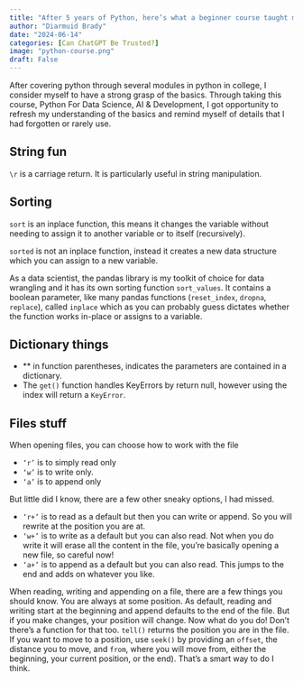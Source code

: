 ```yaml
---
title: "After 5 years of Python, here’s what a beginner course taught me."
author: "Diarmuid Brady"
date: "2024-06-14"
categories: [Can ChatGPT Be Trusted?]
image: "python-course.png"
draft: False
---
```



After covering python through several modules in python in college, I consider myself to have a strong grasp of the basics. Through taking this course, Python For Data Science, AI & Development, I got opportunity to refresh my understanding of the basics and remind myself of details that I had forgotten or rarely use.

## String fun

`\r` is a carriage return. It is particularly useful in string manipulation.

## Sorting 

`sort` is an inplace function, this means it changes the variable without needing to assign it to another variable or to itself (recursively).

`sorted` is not an inplace function, instead it creates a new data structure which you can assign to a new variable.

As a data scientist, the pandas library is my toolkit of choice for data wrangling and it has its own sorting function `sort_values`. It contains a boolean parameter, like many pandas functions (`reset_index`, `dropna`, `replace`), called `inplace` which as you can probably guess dictates whether the function works in-place or assigns to a variable.

## Dictionary things

- ** in function parentheses, indicates the parameters are contained in a dictionary.
- The `get()` function handles KeyErrors by return null, however using the index will return a `KeyError`.

## Files stuff

When opening files, you can choose how to work with the file

- `‘r’` is to simply read only
- `‘w’` is to write only.
- `‘a’` is to append only

But little did I know, there are a few other sneaky options, I had missed.

- `‘r+’` is to read as a default but then you can write or append. So you will rewrite at the position you are at.
- `‘w+’` is to write as a default but you can also read. Not when you do write it will erase all the content in the file, you’re basically opening a new file, so careful now!
- `‘a+’` is to append as a default but you can also read. This jumps to the end and adds on whatever you like.

When reading, writing and appending on a file, there are a few things you should know. You are always at some position. As default, reading and writing start at the beginning and append defaults to the end of the file. But if you make changes, your position will change. Now what do you do! Don’t there’s a function for that too. `tell()` returns the position you are in the file. If you want to move to a position, use `seek()` by providing an `offset`, the distance you to move, and `from`, where you will move from, either the beginning, your current position, or the end). That’s a smart way to do I think.